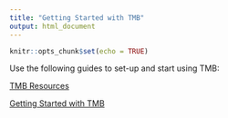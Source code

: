 ```yaml
---
title: "Getting Started with TMB"
output: html_document
---
```


```r
knitr::opts_chunk$set(echo = TRUE)
```

Use the following guides to set-up and start using TMB:

[TMB Resources](https://andrea-havron-noaa.github.io/TMBtraining/articles/00_00_TMB_Developer_Resources.html)

[Getting Started with TMB](https://andrea-havron-noaa.github.io/TMBtraining/articles/00_01_Getting_Started.html)
